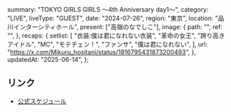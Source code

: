   summary: "TOKYO GIRLS GIRLS 〜4th Anniversary day1〜",
  category: "LIVE",
  liveType: "GUEST",
  date: "2024-07-26",
  region: "東京",
  location: "品川インターシティホール",
  present: ["高嶺のなでしこ"],
  image: {
    path: "",
    ref: "",
  },
  recaps: {
    setlist: [
      "衣装:僕は君になれない衣装",
      "革命の女王",
      "誇り高きアイドル",
      "MC",
      "モテチェン！",
      "ファンサ",
      "僕は君になれない",
    ],
    url: "https://x.com/Mikuru_hositani/status/1816795431873200493",
  },
  updatedAt: "2025-06-14",
};

## リンク

- [公式スケジュール](https://takanenonadeshiko.jp/?p=2256)
